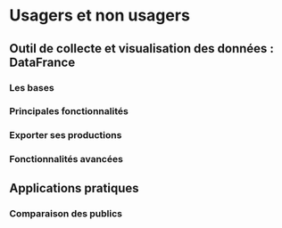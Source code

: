 # Usagers et non usagers

## Outil de collecte et visualisation des données : DataFrance

### Les bases

### Principales fonctionnalités

### Exporter ses productions

### Fonctionnalités avancées

## Applications pratiques

### Comparaison des publics